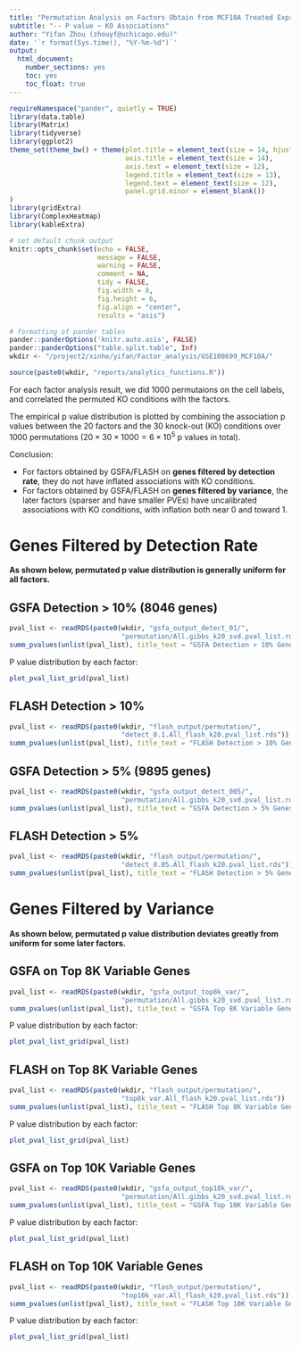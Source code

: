 ```yaml
---
title: "Permutation Analysis on Factors Obtain from MCF10A Treated Expression Data"
subtitle: "-- P value ~ KO Associations"
author: "Yifan Zhou (zhouyf@uchicago.edu)"
date: '`r format(Sys.time(), "%Y-%m-%d")`'
output:
  html_document:
    number_sections: yes
    toc: yes
    toc_float: true
---
```


```r
requireNamespace("pander", quietly = TRUE)
library(data.table)
library(Matrix)
library(tidyverse)
library(ggplot2)
theme_set(theme_bw() + theme(plot.title = element_text(size = 14, hjust = 0.5),
                             axis.title = element_text(size = 14),
                             axis.text = element_text(size = 12),
                             legend.title = element_text(size = 13),
                             legend.text = element_text(size = 12),
                             panel.grid.minor = element_blank())
)
library(gridExtra)
library(ComplexHeatmap)
library(kableExtra)

# set default chunk output
knitr::opts_chunk$set(echo = FALSE,
                      message = FALSE,
                      warning = FALSE,
                      comment = NA,
                      tidy = FALSE,
                      fig.width = 8,
                      fig.height = 6,
                      fig.align = "center",
                      results = "asis")

# formatting of pander tables
pander::panderOptions('knitr.auto.asis', FALSE)
pander::panderOptions("table.split.table", Inf)
wkdir <- "/project2/xinhe/yifan/Factor_analysis/GSE108699_MCF10A/"
```

```r
source(paste0(wkdir, "reports/analytics_functions.R"))
```

For each factor analysis result, we did 1000 permutaions on the cell labels, and correlated the permuted KO conditions with the factors.

The empirical p value distribution is plotted by combining the association p values between the 20 factors and the 30 knock-out (KO) conditions over 1000 permutations ($20\times 30\times 1000 = 6\times 10^5$ p values in total).

Conclusion:

* For factors obtained by GSFA/FLASH on **genes filtered by detection rate**, they do not have inflated associations with KO conditions.   
* For factors obtained by GSFA/FLASH on **genes filtered by variance**, the later factors (sparser and have smaller PVEs) have uncalibrated associations with KO conditions, with inflation both near 0 and toward 1.

# Genes Filtered by Detection Rate

**As shown below, permutated p value distribution is generally uniform for all factors.**

## GSFA Detection > 10% (8046 genes)

```r
pval_list <- readRDS(paste0(wkdir, "gsfa_output_detect_01/",
                            "permutation/All.gibbs_k20_svd.pval_list.rds"))
summ_pvalues(unlist(pval_list), title_text = "GSFA Detection > 10% Genes\n(20 Factors, 30 KOs)")
```

P value distribution by each factor:

```r
plot_pval_list_grid(pval_list)
```

## FLASH Detection > 10%

```r
pval_list <- readRDS(paste0(wkdir, "flash_output/permutation/",
                            "detect_0.1.All_flash_k20.pval_list.rds"))
summ_pvalues(unlist(pval_list), title_text = "FLASH Detection > 10% Genes\n(20 Factors, 30 KOs)")
```

## GSFA Detection > 5% (9895 genes)

```r
pval_list <- readRDS(paste0(wkdir, "gsfa_output_detect_005/",
                            "permutation/All.gibbs_k20_svd.pval_list.rds"))
summ_pvalues(unlist(pval_list), title_text = "GSFA Detection > 5% Genes\n(20 Factors, 30 KOs)")
```

## FLASH Detection > 5%

```r
pval_list <- readRDS(paste0(wkdir, "flash_output/permutation/",
                            "detect_0.05.All_flash_k20.pval_list.rds"))
summ_pvalues(unlist(pval_list), title_text = "FLASH Detection > 5% Genes\n(20 Factors, 30 KOs)")
```

# Genes Filtered by Variance

**As shown below, permutated p value distribution deviates greatly from uniform for some later factors.**

## GSFA on Top 8K Variable Genes

```r
pval_list <- readRDS(paste0(wkdir, "gsfa_output_top8k_var/",
                            "permutation/All.gibbs_k20_svd.pval_list.rds"))
summ_pvalues(unlist(pval_list), title_text = "GSFA Top 8K Variable Genes\n(20 Factors, 30 KOs)")
```

P value distribution by each factor:

```r
plot_pval_list_grid(pval_list)
```

## FLASH on Top 8K Variable Genes

```r
pval_list <- readRDS(paste0(wkdir, "flash_output/permutation/",
                            "top8k_var.All_flash_k20.pval_list.rds"))
summ_pvalues(unlist(pval_list), title_text = "FLASH Top 8K Variable Genes\n(20 Factors, 30 KOs)")
```

P value distribution by each factor:

```r
plot_pval_list_grid(pval_list)
```

## GSFA on Top 10K Variable Genes

```r
pval_list <- readRDS(paste0(wkdir, "gsfa_output_top10k_var/",
                            "permutation/All.gibbs_k20_svd.pval_list.rds"))
summ_pvalues(unlist(pval_list), title_text = "GSFA Top 10K Variable Genes\n(20 Factors, 30 KOs)")
```

P value distribution by each factor:

```r
plot_pval_list_grid(pval_list)
```


## FLASH on Top 10K Variable Genes

```r
pval_list <- readRDS(paste0(wkdir, "flash_output/permutation/",
                            "top10k_var.All_flash_k20.pval_list.rds"))
summ_pvalues(unlist(pval_list), title_text = "FLASH Top 10K Variable Genes\n(20 Factors, 30 KOs)")
```

P value distribution by each factor:

```r
plot_pval_list_grid(pval_list)
```
